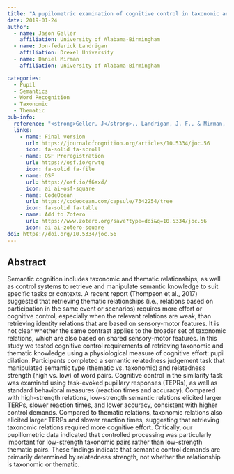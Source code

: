 ```yaml
---
title: "A pupilometric examination of cognitive control in taxonomic and thematic semantic memory"
date: 2019-01-24
author:
  - name: Jason Geller
    affiliation: University of Alabama-Birmingham 
  - name: Jon-federick Landrigan
    affiliation: Drexel University
  - name: Daniel Mirman
    affiliation: University of Alabama-Birmingham

categories: 
  - Pupil
  - Semantics
  - Word Recognition
  - Taxonomic
  - Thematic
pub-info:
  reference: "<strong>Geller, J</strong>., Landrigan, J. F., & Mirman, D. (2019). A Pupillometric examination of cognitive control in taxonomic and thematic semantic memory. <em>Journal of Cognition</em>, 2(1), 6. https://doi.org/10.5334/joc.56"
  links:
    - name: Final version
      url: https://journalofcognition.org/articles/10.5334/joc.56
      icon: fa-solid fa-scroll
    - name: OSF Preregistration
      url: https://osf.io/grwtq
      icon: fa-solid fa-file
    - name: OSF
      url: https://osf.io/f6axd/
      icon: ai ai-osf-square
    - name: CodeOcean
      url: https://codeocean.com/capsule/7342254/tree
      icon: fa-solid fa-table
    - name: Add to Zotero
      url: https://www.zotero.org/save?type=doi&q=10.5334/joc.56
      icon: ai ai-zotero-square
doi: https://doi.org/10.5334/joc.56
---
```


## Abstract

Semantic cognition includes taxonomic and thematic relationships, as well as control systems to retrieve and manipulate semantic knowledge to suit specific tasks or contexts. A recent report (Thompson et al., 2017) suggested that retrieving thematic relationships (i.e., relations based on participation in the same event or scenarios) requires more effort or cognitive control, especially when the relevant relations are weak, than retrieving identity relations that are based on sensory-motor features. It is not clear whether the same contrast applies to the broader set of taxonomic relations, which are also based on shared sensory-motor features. In this study we tested cognitive control requirements of retrieving taxonomic and thematic knowledge using a physiological measure of cognitive effort: pupil dilation. Participants completed a semantic relatedness judgement task that manipulated semantic type (thematic vs. taxonomic) and relatedness strength (high vs. low) of word pairs. Cognitive control in the similarity task was examined using task-evoked pupillary responses (TEPRs), as well as standard behavioral measures (reaction times and accuracy). Compared with high-strength relations, low-strength semantic relations elicited larger TERPs, slower reaction times, and lower accuracy, consistent with higher control demands. Compared to thematic relations, taxonomic relations also elicited larger TERPs and slower reaction times, suggesting that retrieving taxonomic relations required more cognitive effort. Critically, our pupillometric data indicated that controlled processing was particularly important for low-strength taxonomic pairs rather than low-strength thematic pairs. These findings indicate that semantic control demands are primarily determined by relatedness strength, not whether the relationship is taxonomic or thematic.
